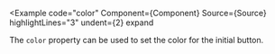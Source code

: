 
<Example
  code="color"
  Component={Component}
  Source={Source}
  highlightLines="3"
  undent={2}
  expand
>
  The `color` property can be used to set the color for the initial button.
</Example>
